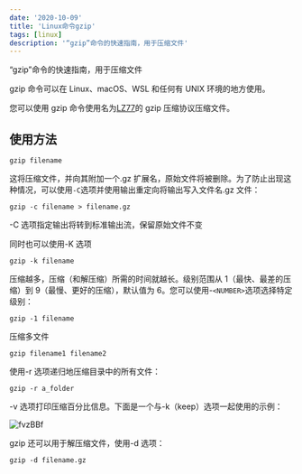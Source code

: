 ```yaml
---
date: '2020-10-09'
title: 'Linux命令gzip'
tags: [linux]
description: '“gzip”命令的快速指南，用于压缩文件'
---
```


“gzip”命令的快速指南，用于压缩文件

gzip 命令可以在 Linux、macOS、WSL 和任何有 UNIX 环境的地方使用。

您可以使用 gzip 命令使用名为[LZ77](https://en.wikipedia.org/wiki/LZ77_and_LZ78)的 gzip 压缩协议压缩文件。

## 使用方法

```shell
gzip filename
```

这将压缩文件，并向其附加一个.gz 扩展名，原始文件将被删除。为了防止出现这种情况，可以使用`-C`选项并使用输出重定向将输出写入文件名.gz 文件：

```shell
gzip -c filename > filename.gz
```

-C 选项指定输出将转到标准输出流，保留原始文件不变

同时也可以使用-K 选项

```shell
gzip -k filename
```

压缩越多，压缩（和解压缩）所需的时间就越长。级别范围从 1（最快、最差的压缩）到 9（最慢、更好的压缩），默认值为 6。您可以使用-`<NUMBER>`选项选择特定级别：

```shell
gzip -1 filename
```

压缩多文件

```shell
gzip filename1 filename2
```

使用-r 选项递归地压缩目录中的所有文件：

```shell
gzip -r a_folder
```

-v 选项打印压缩百分比信息。下面是一个与-k（keep）选项一起使用的示例：

![fvzBBf](https://pics-rust.vercel.app/uPic/fvzBBf.png)

gzip 还可以用于解压缩文件，使用-d 选项：

```shell
gzip -d filename.gz
```
